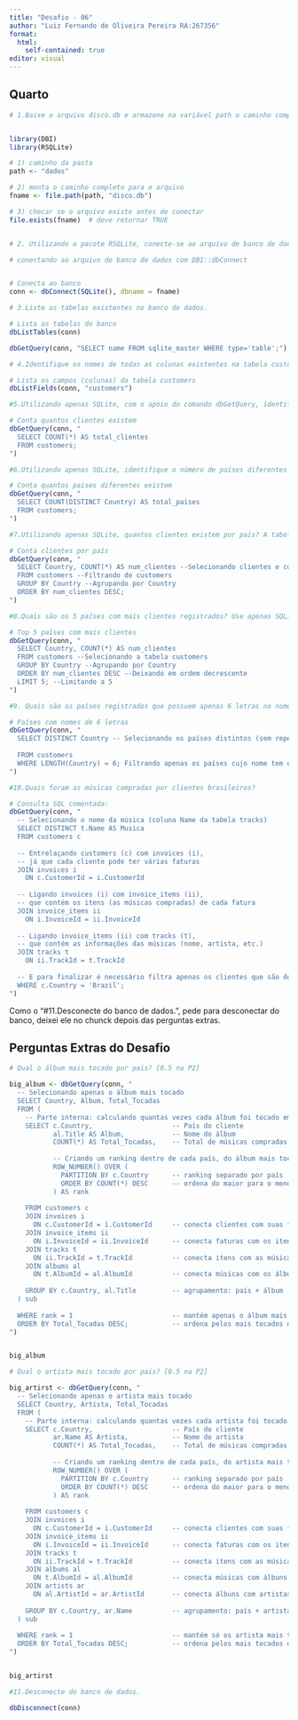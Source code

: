 ---
title: "Desafio - 06"
author: "Luiz Fernando de Oliveira Pereira RA:267356"
format: 
  html:
    self-contained: true
editor: visual
---

## Quarto

```{r setup}
# 1.Baixe o arquivo disco.db e armazene na variável path o caminho completo (pasta) na qual o arquivo foi gravado. Utilize o comando file.path() para combinar a variável path com o nome do arquivo (disco.db) e obter o nome do arquivo com seu respectivo caminho. Armazene este resultado na variável fname.


library(DBI)
library(RSQLite)

# 1) caminho da pasta 
path <- "dados"   

# 2) monta o caminho completo para o arquivo
fname <- file.path(path, "disco.db")

# 3) checar se o arquivo existe antes de conectar
file.exists(fname)  # deve retornar TRUE



```

```{r consulta1}
# 2. Utilizando o pacote RSQLite, conecte-se ao arquivo de banco de dados. Armazene a conexão na variável conn.

# conectando ao arquivo de banco de dados com DBI::dbConnect 


# Conecta ao banco
conn <- dbConnect(SQLite(), dbname = fname)
```

```{r consulta2}
# 3.Liste as tabelas existentes no banco de dados.

# Lista as tabelas do banco
dbListTables(conn)

dbGetQuery(conn, "SELECT name FROM sqlite_master WHERE type='table';")  # outro método para ver as lista de tabelas do banco

```

```{r consulta3}
# 4.Identifique os nomes de todas as colunas existentes na tabela customers.

# Lista os campos (colunas) da tabela customers
dbListFields(conn, "customers")
```

```{r consulta4}
#5.Utilizando apenas SQLite, com o apoio do comando dbGetQuery, identifique quantos clientes estão atualmente cadastrados neste banco de dados.

# Conta quantos clientes existem
dbGetQuery(conn, "
  SELECT COUNT(*) AS total_clientes
  FROM customers;
")
```

```{r consulta5}
#6.Utilizando apenas SQLite, identifique o número de países diferentes em que moram os clientes encontrados acima.

# Conta quantos países diferentes existem
dbGetQuery(conn, "
  SELECT COUNT(DISTINCT Country) AS total_paises
  FROM customers;
")

```

```{r consulta6}
#7.Utilizando apenas SQLite, quantos clientes existem por país? A tabela resultante deve conter o nome do país e a respectiva contagem, além de ser ordenada de maneira decrescente pela referida contagem.

# Conta clientes por país
dbGetQuery(conn, "
  SELECT Country, COUNT(*) AS num_clientes --Selecionando clientes e contando
  FROM customers --Filtrando de customers
  GROUP BY Country --Agrupando por Country
  ORDER BY num_clientes DESC;
")

```

```{r consulta7}
#8.Quais são os 5 países com mais clientes registrados? Use apenas SQLite.

# Top 5 países com mais clientes
dbGetQuery(conn, "
  SELECT Country, COUNT(*) AS num_clientes
  FROM customers --Selecionando a tabela customers
  GROUP BY Country --Agrupando por Country
  ORDER BY num_clientes DESC --Deixando em ordem decrescente
  LIMIT 5; --Limitando a 5
")

```

```{r consulta8}
#9. Quais são os países registrados que possuem apenas 6 letras no nome?

# Países com nomes de 6 letras
dbGetQuery(conn, "
  SELECT DISTINCT Country -- Selecionando os países distintos (sem repetição) da tabela customers
  
  FROM customers 
  WHERE LENGTH(Country) = 6; Filtrando apenas os países cujo nome tem exatamente 6 caracteres
")


```

```{r consulta9}
#10.Quais foram as músicas compradas por clientes brasileiros?

# Consulta SQL comentada:
dbGetQuery(conn, "
  -- Selecionando o nome da música (coluna Name da tabela tracks)
  SELECT DISTINCT t.Name AS Musica
  FROM customers c
  
  -- Entrelaçando customers (c) com invoices (i), 
  -- já que cada cliente pode ter várias faturas
  JOIN invoices i 
    ON c.CustomerId = i.CustomerId
  
  -- Ligando invoices (i) com invoice_items (ii), 
  -- que contém os itens (as músicas compradas) de cada fatura
  JOIN invoice_items ii 
    ON i.InvoiceId = ii.InvoiceId
  
  -- Ligando invoice_items (ii) com tracks (t),
  -- que contém as informações das músicas (nome, artista, etc.)
  JOIN tracks t 
    ON ii.TrackId = t.TrackId
  
  -- E para finalizar é necessário filtra apenas os clientes que são do Brasil
  WHERE c.Country = 'Brazil';
")

```

Como o "#11.Desconecte do banco de dados.", pede para desconectar do banco, deixei ele no chunck depois das perguntas extras.

## Perguntas Extras do Desafio

```{r consulta10}
# Qual o álbum mais tocado por pais? [0.5 na P2]

big_album <- dbGetQuery(conn, "
  -- Selecionando apenas o álbum mais tocado
  SELECT Country, Album, Total_Tocadas
  FROM (
    -- Parte interna: calculando quantas vezes cada álbum foi tocado em cada país
    SELECT c.Country,                    -- País do cliente
           al.Title AS Album,            -- Nome do álbum
           COUNT(*) AS Total_Tocadas,    -- Total de músicas compradas desse álbum
           
           -- Criando um ranking dentro de cada país, do álbum mais tocado para o menos
           ROW_NUMBER() OVER (
             PARTITION BY c.Country      -- ranking separado por país
             ORDER BY COUNT(*) DESC      -- ordena do maior para o menor
           ) AS rank
           
    FROM customers c
    JOIN invoices i 
      ON c.CustomerId = i.CustomerId     -- conecta clientes com suas faturas
    JOIN invoice_items ii 
      ON i.InvoiceId = ii.InvoiceId      -- conecta faturas com os itens comprados
    JOIN tracks t 
      ON ii.TrackId = t.TrackId          -- conecta itens com as músicas
    JOIN albums al
      ON t.AlbumId = al.AlbumId          -- conecta músicas com os álbuns
    
    GROUP BY c.Country, al.Title         -- agrupamento: país + álbum
  ) sub
  
  WHERE rank = 1                         -- mantém apenas o álbum mais tocado por país
  ORDER BY Total_Tocadas DESC;           -- ordena pelos mais tocados no geral
")


big_album
```

```{r consulta12}
# Qual o artista mais tocado por pais? [0.5 na P2]

big_artirst <- dbGetQuery(conn, "
  -- Selecionando apenas o artista mais tocado
  SELECT Country, Artista, Total_Tocadas
  FROM (
    -- Parte interna: calculando quantas vezes cada artista foi tocado em cada país
    SELECT c.Country,                    -- País do cliente
           ar.Name AS Artista,           -- Nome do artista
           COUNT(*) AS Total_Tocadas,    -- Total de músicas compradas desse artista
           
           -- Criando um ranking dentro de cada país, do artista mais tocado para o menos tocado
           ROW_NUMBER() OVER (
             PARTITION BY c.Country      -- ranking separado por país
             ORDER BY COUNT(*) DESC      -- ordena do maior para o menor
           ) AS rank
           
    FROM customers c
    JOIN invoices i 
      ON c.CustomerId = i.CustomerId     -- conecta clientes com suas faturas
    JOIN invoice_items ii 
      ON i.InvoiceId = ii.InvoiceId      -- conecta faturas com os itens comprados
    JOIN tracks t 
      ON ii.TrackId = t.TrackId          -- conecta itens com as músicas
    JOIN albums al
      ON t.AlbumId = al.AlbumId          -- conecta músicas com álbuns
    JOIN artists ar
      ON al.ArtistId = ar.ArtistId       -- conecta álbuns com artistas
    
    GROUP BY c.Country, ar.Name          -- agrupamento: país + artista
  ) sub
  
  WHERE rank = 1                         -- mantém só os artista mais tocados de cada país
  ORDER BY Total_Tocadas DESC;           -- ordena pelos mais tocados no geral
")


big_artirst
```

```{r final}
#11.Desconecte do banco de dados.

dbDisconnect(conn)
```
